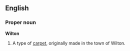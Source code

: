 ==English==
===Proper noun===
'''Wilton'''

#A type of [[carpet]], originally made in the town of Wilton.